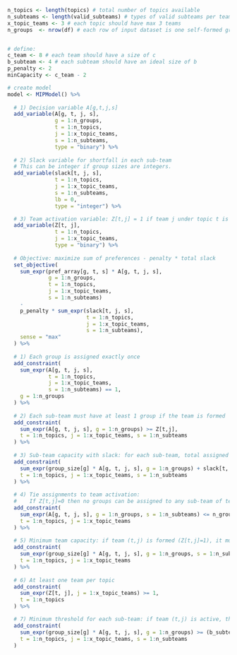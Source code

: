 ```r
n_topics <- length(topics) # total number of topics available
n_subteams <- length(valid_subteams) # types of valid subteams per team. if n_subteams = 2, means there are 2 subteams under each team
x_topic_teams <- 3 # each topic should have max 3 teams
n_groups  <- nrow(df) # each row of input dataset is one self-formed group


# define:
c_team <- 8 # each team should have a size of c
b_subteam <- 4 # each subteam should have an ideal size of b
p_penalty <- 2
minCapacity <- c_team - 2

# create model
model <- MIPModel() %>%
  
  # 1) Decision variable A[g,t,j,s]
  add_variable(A[g, t, j, s],
               g = 1:n_groups,
               t = 1:n_topics,
               j = 1:x_topic_teams,
               s = 1:n_subteams,
               type = "binary") %>%
  
  # 2) Slack variable for shortfall in each sub-team
  # This can be integer if group sizes are integers.
  add_variable(slack[t, j, s],
               t = 1:n_topics,
               j = 1:x_topic_teams,
               s = 1:n_subteams,
               lb = 0,
               type = "integer") %>%

  # 3) Team activation variable: Z[t,j] = 1 if team j under topic t is formed, 0 otherwise.
  add_variable(Z[t, j],
               t = 1:n_topics,
               j = 1:x_topic_teams,
               type = "binary") %>%
  
  # Objective: maximize sum of preferences - penalty * total slack
  set_objective(
    sum_expr(pref_array[g, t, s] * A[g, t, j, s],
             g = 1:n_groups,
             t = 1:n_topics,
             j = 1:x_topic_teams,
             s = 1:n_subteams)
    -
    p_penalty * sum_expr(slack[t, j, s],
                         t = 1:n_topics,
                         j = 1:x_topic_teams,
                         s = 1:n_subteams),
    sense = "max"
  ) %>%
  
  # 1) Each group is assigned exactly once
  add_constraint(
    sum_expr(A[g, t, j, s],
             t = 1:n_topics,
             j = 1:x_topic_teams,
             s = 1:n_subteams) == 1,
    g = 1:n_groups
  ) %>%
  
  # 2) Each sub-team must have at least 1 group if the team is formed
  add_constraint(
    sum_expr(A[g, t, j, s], g = 1:n_groups) >= Z[t,j],
    t = 1:n_topics, j = 1:x_topic_teams, s = 1:n_subteams
  ) %>%
  
  # 3) Sub-team capacity with slack: for each sub-team, total assigned group sizes plus slack equals b_subteam
  add_constraint(
    sum_expr(group_size[g] * A[g, t, j, s], g = 1:n_groups) + slack[t, j, s] == b_subteam,
    t = 1:n_topics, j = 1:x_topic_teams, s = 1:n_subteams
  ) %>%
  
  # 4) Tie assignments to team activation:
  #    If Z[t,j]=0 then no groups can be assigned to any sub-team of team (t,j)
  add_constraint(
    sum_expr(A[g, t, j, s], g = 1:n_groups, s = 1:n_subteams) <= n_groups * Z[t,j],
    t = 1:n_topics, j = 1:x_topic_teams
  ) %>%
  
  # 5) Minimum team capacity: if team (t,j) is formed (Z[t,j]=1), it must have at least minCapacity members.
  add_constraint(
    sum_expr(group_size[g] * A[g, t, j, s], g = 1:n_groups, s = 1:n_subteams) >= minCapacity * Z[t,j],
    t = 1:n_topics, j = 1:x_topic_teams
  ) %>%
  
  # 6) At least one team per topic
  add_constraint(
    sum_expr(Z[t, j], j = 1:x_topic_teams) >= 1,
    t = 1:n_topics
  ) %>%

  # 7) Minimum threshold for each sub-team: if team (t,j) is active, then each sub-team must have at least (b_subteam - 1) members.
  add_constraint(
    sum_expr(group_size[g] * A[g, t, j, s], g = 1:n_groups) >= (b_subteam - 1) * Z[t,j],
    t = 1:n_topics, j = 1:x_topic_teams, s = 1:n_subteams
  )
```